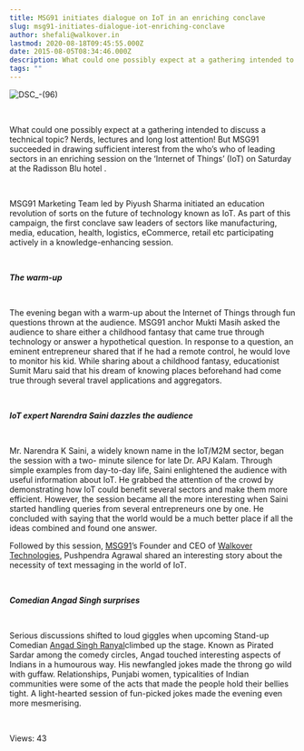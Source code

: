 ```yaml
---
title: MSG91 initiates dialogue on IoT in an enriching conclave
slug: msg91-initiates-dialogue-iot-enriching-conclave
author: shefali@walkover.in
lastmod: 2020-08-18T09:45:55.000Z
date: 2015-08-05T08:34:46.000Z
description: What could one possibly expect at a gathering intended to discuss a technical topic? Nerds, lectures and long lost attention! But MSG91 succeeded in drawing sufficient interest from the who’s who of leading sectors in an enriching session on the Internet of Things on Saturday at the Radisson Blu hotel .
tags: ""
---
```


![DSC_-(96)](https://images-msg91.s3.ap-south-1.amazonaws.com/content/images/wordpress/2015/08/DSC_-96.jpg)

 


What could one possibly expect at a gathering intended to discuss a technical topic? Nerds, lectures and long lost attention! But MSG91 succeeded in drawing sufficient interest from the who’s who of leading sectors in an enriching session on the ‘Internet of Things’ (IoT) on Saturday at the Radisson Blu hotel .


 


MSG91 Marketing Team led by Piyush Sharma initiated an education revolution of sorts on the future of technology known as IoT. As part of this campaign, the first conclave saw leaders of sectors like manufacturing, media, education, health, logistics, eCommerce, retail etc participating actively in a knowledge-enhancing session.


 


***The warm-up*** 


 


The evening began with a warm-up about the Internet of Things through fun questions thrown at the audience. MSG91 anchor Mukti Masih asked the audience to share either a childhood fantasy that came true through technology or answer a hypothetical question. In response to a question, an eminent entrepreneur shared that if he had a remote control, he would love to monitor his kid. While sharing about a childhood fantasy, educationist Sumit Maru said that his dream of knowing places beforehand had come true through several travel applications and aggregators.


 


***IoT expert Narendra Saini dazzles the audience*** 


 


Mr. Narendra K Saini, a widely known name in the IoT/M2M sector, began the session with a two- minute silence for late Dr. APJ Kalam. Through simple examples from day-to-day life, Saini enlightened the audience with useful information about IoT. He grabbed the attention of the crowd by demonstrating how IoT could benefit several sectors and make them more efficient. However, the session became all the more interesting when Saini started handling queries from several entrepreneurs one by one. He concluded with saying that the world would be a much better place if all the ideas combined and found one answer.


Followed by this session, [MSG91](https://msg91.com/)’s Founder and CEO of [Walkover Technologies](https://www.walkover.in/), Pushpendra Agrawal shared an interesting story about the necessity of text messaging in the world of IoT.


 


***Comedian Angad Singh surprises*** 


 


Serious discussions shifted to loud giggles when upcoming Stand-up Comedian [Angad Singh Ranyal](https://www.linkedin.com/in/angad-ranyal-99054260)climbed up the stage. Known as Pirated Sardar among the comedy circles, Angad touched interesting aspects of Indians in a humourous way. His newfangled jokes made the throng go wild with guffaw. Relationships, Punjabi women, typicalities of Indian communities were some of the acts that made the people hold their bellies tight. A light-hearted session of fun-picked jokes made the evening even more mesmerising.


 


 Views: 43


